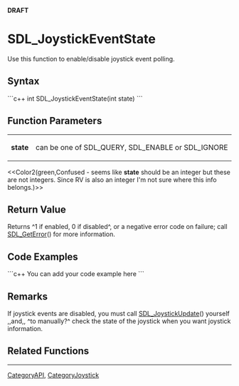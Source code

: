 <!-- pragma section-numbers off -->
<!-- pragma disable-camelcase -->
'''DRAFT'''

= SDL_JoystickEventState =
Use this function to enable/disable joystick event polling.


== Syntax ==
```c++
int SDL_JoystickEventState(int state)
```

== Function Parameters ==
{|
|'''state'''
|can be one of SDL_QUERY, SDL_ENABLE or SDL_IGNORE
|}
<<Color2(green,Confused - seems like '''state''' should be an integer but these are not integers.  Since RV is also an integer I'm not sure where this info belongs.)>>

== Return Value ==
Returns ^1 if enabled, 0 if disabled^, or a negative error code on failure; call [[SDL_GetError]]() for more information.

== Code Examples ==
```c++
You can add your code example here
```

== Remarks ==
If joystick events are disabled, you must call [[SDL_JoystickUpdate]]() yourself ,,and,, ^to manually?^ check the state of the joystick when you want joystick information.

== Related Functions ==

----
[[CategoryAPI]], [[CategoryJoystick]]
